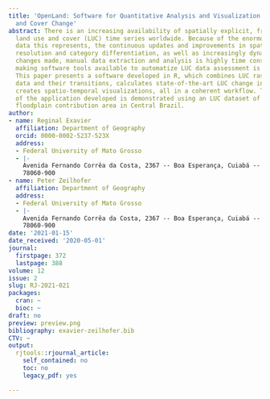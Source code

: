 ```yaml
---
title: 'OpenLand: Software for Quantitative Analysis and Visualization of Land Use
  and Cover Change'
abstract: There is an increasing availability of spatially explicit, freely available
  land use and cover (LUC) time series worldwide. Because of the enormous amount of
  data this represents, the continuous updates and improvements in spatial and temporal
  resolution and category differentiation, as well as increasingly dynamic and complex
  changes made, manual data extraction and analysis is highly time consuming, and
  making software tools available to automatize LUC data assessment is becoming imperative.
  This paper presents a software developed in R, which combines LUC raster time series
  data and their transitions, calculates state-of-the-art LUC change indicators, and
  creates spatio-temporal visualizations, all in a coherent workflow. The functionality
  of the application developed is demonstrated using an LUC dataset of the Pantanal
  floodplain contribution area in Central Brazil.
author:
- name: Reginal Exavier
  affiliation: Department of Geography
  orcid: 0000-0002-5237-523X
  address:
  - Federal University of Mato Grosso
  - |-
    Avenida Fernando Corrêa da Costa, 2367 -- Boa Esperança, Cuiabá -- MT,
    78060-900
- name: Peter Zeilhofer
  affiliation: Department of Geography
  address:
  - Federal University of Mato Grosso
  - |-
    Avenida Fernando Corrêa da Costa, 2367 -- Boa Esperança, Cuiabá -- MT,
    78060-900
date: '2021-01-15'
date_received: '2020-05-01'
journal:
  firstpage: 372
  lastpage: 388
volume: 12
issue: 2
slug: RJ-2021-021
packages:
  cran: ~
  bioc: ~
draft: no
preview: preview.png
bibliography: exavier-zeilhofer.bib
CTV: ~
output:
  rjtools::rjournal_article:
    self_contained: no
    toc: no
    legacy_pdf: yes

---
```

